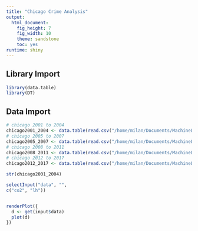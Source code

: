 ```yaml
---
title: "Chicago Crime Analysis"
output: 
  html_document: 
    fig_height: 7
    fig_width: 10
    theme: sandstone
    toc: yes
runtime: shiny
---
```

## Library Import 
```r
library(data.table)
library(DT)
```

## Data Import 
```r
# chicago 2001 to 2004
chicago2001_2004 <- data.table(read.csv("/home/milan/Documents/MachineLearning/R-workspace/Kaggle/Crimes-in-Chicago/data/Chicago_Crimes_2001_to_2004.csv"))
# chicago 2005 to 2007
chicago2005_2007 <- data.table(read.csv("/home/milan/Documents/MachineLearning/R-workspace/Kaggle/Crimes-in-Chicago/data/Chicago_Crimes_2005_to_2007.csv"))
# chicago 2008 to 2011
chicago2008_2011 <- data.table(read.csv("/home/milan/Documents/MachineLearning/R-workspace/Kaggle/Crimes-in-Chicago/data/Chicago_Crimes_2008_to_2011.csv"))
# chicago 2012 to 2017
chicago2012_2017 <- data.table(read.csv("/home/milan/Documents/MachineLearning/R-workspace/Kaggle/Crimes-in-Chicago/data/Chicago_Crimes_2012_to_2017.csv"))
```

```r
str(chicago2001_2004)

```




```r
selectInput("data", "", 
c("co2", "lh")) 


renderPlot({ 
  d <- get(input$data) 
  plot(d) 
}) 
```



